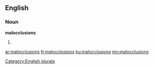 ==English==

===Noun===
'''malocclusions'''

# {{plural of|[[malocclusion]]}}

[[Category:English plurals]]

[[ar:malocclusions]]
[[fr:malocclusions]]
[[ku:malocclusions]]
[[my:malocclusions]]